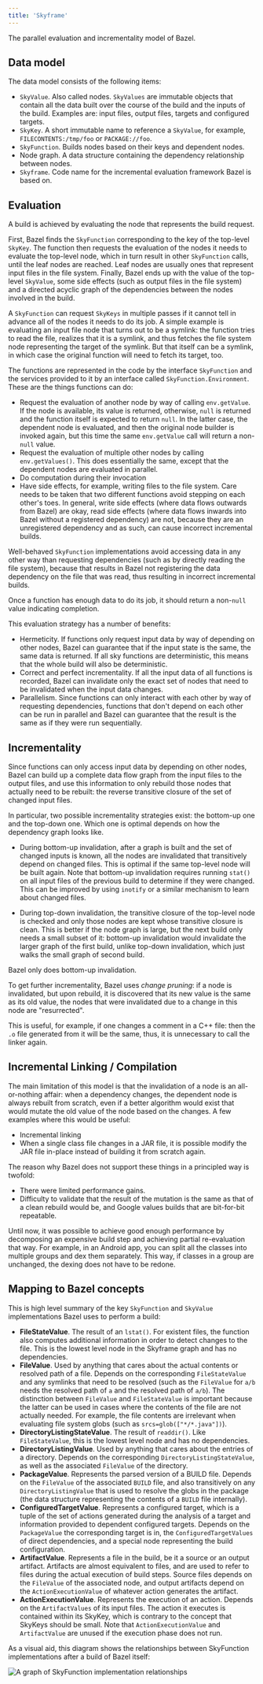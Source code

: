 ```yaml
---
title: 'Skyframe'
---
```


The parallel evaluation and incrementality model of Bazel.

## Data model

The data model consists of the following items:

*   `SkyValue`. Also called nodes. `SkyValues` are immutable objects that
    contain all the data built over the course of the build and the inputs of
    the build. Examples are: input files, output files, targets and configured
    targets.
*   `SkyKey`. A short immutable name to reference a `SkyValue`, for example,
    `FILECONTENTS:/tmp/foo` or `PACKAGE://foo`.
*   `SkyFunction`. Builds nodes based on their keys and dependent nodes.
*   Node graph. A data structure containing the dependency relationship between
    nodes.
*   `Skyframe`. Code name for the incremental evaluation framework Bazel is
    based on.

## Evaluation

A build is achieved by evaluating the node that represents the build request.

First, Bazel finds the `SkyFunction` corresponding to the key of the top-level
`SkyKey`. The function then requests the evaluation of the nodes it needs to
evaluate the top-level node, which in turn result in other `SkyFunction` calls,
until the leaf nodes are reached. Leaf nodes are usually ones that represent
input files in the file system. Finally, Bazel ends up with the value of the
top-level `SkyValue`, some side effects (such as output files in the file
system) and a directed acyclic graph of the dependencies between the nodes
involved in the build.

A `SkyFunction` can request `SkyKeys` in multiple passes if it cannot tell in
advance all of the nodes it needs to do its job. A simple example is evaluating
an input file node that turns out to be a symlink: the function tries to read
the file, realizes that it is a symlink, and thus fetches the file system node
representing the target of the symlink. But that itself can be a symlink, in
which case the original function will need to fetch its target, too.

The functions are represented in the code by the interface `SkyFunction` and the
services provided to it by an interface called `SkyFunction.Environment`. These
are the things functions can do:

*   Request the evaluation of another node by way of calling `env.getValue`. If
    the node is available, its value is returned, otherwise, `null` is returned
    and the function itself is expected to return `null`. In the latter case,
    the dependent node is evaluated, and then the original node builder is
    invoked again, but this time the same `env.getValue` call will return a
    non-`null` value.
*   Request the evaluation of multiple other nodes by calling `env.getValues()`.
    This does essentially the same, except that the dependent nodes are
    evaluated in parallel.
*   Do computation during their invocation
*   Have side effects, for example, writing files to the file system. Care needs
    to be taken that two different functions avoid stepping on each other's
    toes. In general, write side effects (where data flows outwards from Bazel)
    are okay, read side effects (where data flows inwards into Bazel without a
    registered dependency) are not, because they are an unregistered dependency
    and as such, can cause incorrect incremental builds.

Well-behaved `SkyFunction` implementations avoid accessing data in any other way
than requesting dependencies (such as by directly reading the file system),
because that results in Bazel not registering the data dependency on the file
that was read, thus resulting in incorrect incremental builds.

Once a function has enough data to do its job, it should return a non-`null`
value indicating completion.

This evaluation strategy has a number of benefits:

*   Hermeticity. If functions only request input data by way of depending on
    other nodes, Bazel can guarantee that if the input state is the same, the
    same data is returned. If all sky functions are deterministic, this means
    that the whole build will also be deterministic.
*   Correct and perfect incrementality. If all the input data of all functions
    is recorded, Bazel can invalidate only the exact set of nodes that need to
    be invalidated when the input data changes.
*   Parallelism. Since functions can only interact with each other by way of
    requesting dependencies, functions that don't depend on each other can be
    run in parallel and Bazel can guarantee that the result is the same as if
    they were run sequentially.

## Incrementality

Since functions can only access input data by depending on other nodes, Bazel
can build up a complete data flow graph from the input files to the output
files, and use this information to only rebuild those nodes that actually need
to be rebuilt: the reverse transitive closure of the set of changed input files.

In particular, two possible incrementality strategies exist: the bottom-up one
and the top-down one. Which one is optimal depends on how the dependency graph
looks like.

*   During bottom-up invalidation, after a graph is built and the set of changed
    inputs is known, all the nodes are invalidated that transitively depend on
    changed files. This is optimal if the same top-level node will be built
    again. Note that bottom-up invalidation requires running `stat()` on all
    input files of the previous build to determine if they were changed. This
    can be improved by using `inotify` or a similar mechanism to learn about
    changed files.

*   During top-down invalidation, the transitive closure of the top-level node
    is checked and only those nodes are kept whose transitive closure is clean.
    This is better if the node graph is large, but the next build only needs a
    small subset of it: bottom-up invalidation would invalidate the larger graph
    of the first build, unlike top-down invalidation, which just walks the small
    graph of second build.

Bazel only does bottom-up invalidation.

To get further incrementality, Bazel uses _change pruning_: if a node is
invalidated, but upon rebuild, it is discovered that its new value is the same
as its old value, the nodes that were invalidated due to a change in this node
are "resurrected".

This is useful, for example, if one changes a comment in a C++ file: then the
`.o` file generated from it will be the same, thus, it is unnecessary to call
the linker again.

## Incremental Linking / Compilation

The main limitation of this model is that the invalidation of a node is an
all-or-nothing affair: when a dependency changes, the dependent node is always
rebuilt from scratch, even if a better algorithm would exist that would mutate
the old value of the node based on the changes. A few examples where this would
be useful:

*   Incremental linking
*   When a single class file changes in a JAR file, it is possible
    modify the JAR file in-place instead of building it from scratch again.

The reason why Bazel does not support these things in a principled way
is twofold:

*   There were limited performance gains.
*   Difficulty to validate that the result of the mutation is the same as that
    of a clean rebuild would be, and Google values builds that are bit-for-bit
    repeatable.

Until now, it was possible to achieve good enough performance by decomposing an
expensive build step and achieving partial re-evaluation that way. For example,
in an Android app, you can split all the classes into multiple groups and dex
them separately. This way, if classes in a group are unchanged, the dexing does
not have to be redone.

## Mapping to Bazel concepts

This is high level summary of the key `SkyFunction` and `SkyValue`
implementations Bazel uses to perform a build:

*   **FileStateValue**. The result of an `lstat()`. For existent files, the
    function also computes additional information in order to detect changes to
    the file. This is the lowest level node in the Skyframe graph and has no
    dependencies.
*   **FileValue**. Used by anything that cares about the actual contents or
    resolved path of a file. Depends on the corresponding `FileStateValue` and
    any symlinks that need to be resolved (such as the `FileValue` for `a/b`
    needs the resolved path of `a` and the resolved path of `a/b`). The
    distinction between `FileValue` and `FileStateValue` is important because
    the latter can be used in cases where the contents of the file are not
    actually needed. For example, the file contents are irrelevant when
    evaluating file system globs (such as `srcs=glob(["*/*.java"])`).
*   **DirectoryListingStateValue**. The result of `readdir()`. Like
    `FileStateValue`, this is the lowest level node and has no dependencies.
*   **DirectoryListingValue**. Used by anything that cares about the entries of
    a directory. Depends on the corresponding `DirectoryListingStateValue`, as
    well as the associated `FileValue` of the directory.
*   **PackageValue**. Represents the parsed version of a BUILD file. Depends on
    the `FileValue` of the associated `BUILD` file, and also transitively on any
    `DirectoryListingValue` that is used to resolve the globs in the package
    (the data structure representing the contents of a `BUILD` file internally).
*   **ConfiguredTargetValue**. Represents a configured target, which is a tuple
    of the set of actions generated during the analysis of a target and
    information provided to dependent configured targets. Depends on the
    `PackageValue` the corresponding target is in, the `ConfiguredTargetValues`
    of direct dependencies, and a special node representing the build
    configuration.
*   **ArtifactValue**. Represents a file in the build, be it a source or an
    output artifact. Artifacts are almost equivalent to files, and are used to
    refer to files during the actual execution of build steps. Source files
    depends on the `FileValue` of the associated node, and output artifacts
    depend on the `ActionExecutionValue` of whatever action generates the
    artifact.
*   **ActionExecutionValue**. Represents the execution of an action. Depends on
    the `ArtifactValues` of its input files. The action it executes is contained
    within its SkyKey, which is contrary to the concept that SkyKeys should be
    small. Note that `ActionExecutionValue` and `ArtifactValue` are unused if
    the execution phase does not run.

As a visual aid, this diagram shows the relationships between
SkyFunction implementations after a build of Bazel itself:

![A graph of SkyFunction implementation relationships](/versions/8.3.0/reference/skyframe.png)